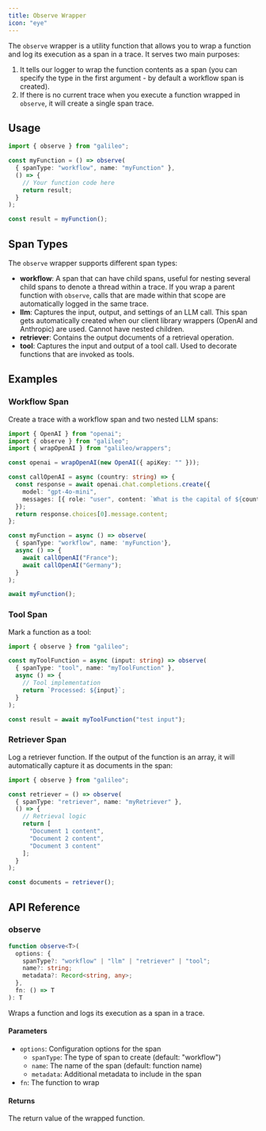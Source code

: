 ```yaml
---
title: Observe Wrapper
icon: "eye"
---
```


The `observe` wrapper is a utility function that allows you to wrap a function and log its execution as a span in a trace. It serves two main purposes:

1. It tells our logger to wrap the function contents as a span (you can specify the type in the first argument - by default a workflow span is created).
2. If there is no current trace when you execute a function wrapped in `observe`, it will create a single span trace.

## Usage

```typescript
import { observe } from "galileo";

const myFunction = () => observe(
  { spanType: "workflow", name: "myFunction" },
  () => {
    // Your function code here
    return result;
  }
);

const result = myFunction();
```

## Span Types

The `observe` wrapper supports different span types:

- **workflow**: A span that can have child spans, useful for nesting several child spans to denote a thread within a trace. If you wrap a parent function with `observe`, calls that are made within that scope are automatically logged in the same trace.
- **llm**: Captures the input, output, and settings of an LLM call. This span gets automatically created when our client library wrappers (OpenAI and Anthropic) are used. Cannot have nested children.
- **retriever**: Contains the output documents of a retrieval operation.
- **tool**: Captures the input and output of a tool call. Used to decorate functions that are invoked as tools.

## Examples

### Workflow Span

Create a trace with a workflow span and two nested LLM spans:

```typescript
import { OpenAI } from "openai";
import { observe } from "galileo";
import { wrapOpenAI } from "galileo/wrappers";

const openai = wrapOpenAI(new OpenAI({ apiKey: "" }));

const callOpenAI = async (country: string) => {
  const response = await openai.chat.completions.create({
    model: "gpt-4o-mini",
    messages: [{ role: "user", content: `What is the capital of ${country}?` }],
  });
  return response.choices[0].message.content;
};

const myFunction = async () => observe(
  { spanType: "workflow", name: 'myFunction'}, 
  async () => {
    await callOpenAI("France");
    await callOpenAI("Germany");
  }
);

await myFunction();
```

### Tool Span

Mark a function as a tool:

```typescript
import { observe } from "galileo";

const myToolFunction = async (input: string) => observe(
  { spanType: "tool", name: "myToolFunction" }, 
  async () => {
    // Tool implementation
    return `Processed: ${input}`;
  }
);

const result = await myToolFunction("test input");
```

### Retriever Span

Log a retriever function. If the output of the function is an array, it will automatically capture it as documents in the span:

```typescript
import { observe } from "galileo";

const retriever = () => observe(
  { spanType: "retriever", name: "myRetriever" },
  () => {
    // Retrieval logic
    return [
      "Document 1 content",
      "Document 2 content",
      "Document 3 content"
    ];
  }
); 

const documents = retriever();
```

## API Reference

### observe

```typescript
function observe<T>(
  options: {
    spanType?: "workflow" | "llm" | "retriever" | "tool";
    name?: string;
    metadata?: Record<string, any>;
  },
  fn: () => T
): T
```

Wraps a function and logs its execution as a span in a trace.

#### Parameters

- `options`: Configuration options for the span
  - `spanType`: The type of span to create (default: "workflow")
  - `name`: The name of the span (default: function name)
  - `metadata`: Additional metadata to include in the span
- `fn`: The function to wrap

#### Returns

The return value of the wrapped function.